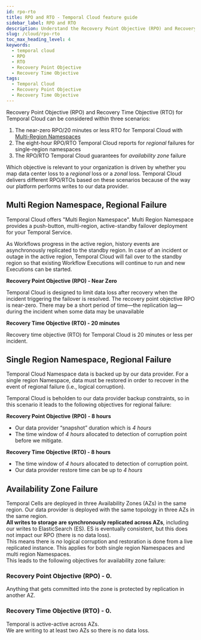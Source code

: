 ```yaml
---
id: rpo-rto
title: RPO and RTO - Temporal Cloud feature guide
sidebar_label: RPO and RTO
description: Understand the Recovery Point Objective (RPO) and Recovery Time Objective (RTO) in Temporal Cloud.
slug: /cloud/rpo-rto
toc_max_heading_level: 4
keywords:
  - temporal cloud
  - RPO
  - RTO
  - Recovery Point Objective
  - Recovery Time Objective
tags:
  - Temporal Cloud
  - Recovery Point Objective 
  - Recovery Time Objective
---
```


Recovery Point Objective (RPO) and Recovery Time Objective (RTO) for Temporal Cloud can be considered within three scenarios:

1. The near-zero RPO/20 minutes or less RTO for Temporal Cloud with [Multi-Region Namespaces](/cloud/multi-region)
2. The eight-hour RPO/RTO Temporal Cloud reports for _regional_ failures for single-region namespaces
3. The RPO/RTO Temporal Cloud guarantees for _availability zone_ failure

Which objective is relevant to your organization is driven by whether you map data center loss to a _regional_ loss or a _zonal_ loss.
Temporal Cloud delivers different RPO/RTOs based on these scenarios because of the way our platform performs writes to our data provider.

## Multi Region Namespace, Regional Failure

Temporal Cloud offers "Multi Region Namespace".
Multi Region Namespace provides a push-button, multi-region, active-standby failover deployment for your Temporal Service.

As Workflows progress in the active region, history events are asynchronously replicated to the standby region.
In case of an incident or outage in the active region, Temporal Cloud will fail over to the standby region so that existing Workflow Executions will continue to run and new Executions can be started.

**Recovery Point Objective (RPO) - Near Zero**

Temporal Cloud is designed to limit data loss after recovery when the incident triggering the failover is resolved.
The recovery point objective RPO is near-zero.
There may be a short period of time—the replication lag—during the incident when some data may be unavailable

**Recovery Time Objective (RTO) - 20 minutes**

Recovery time objective (RTO) for Temporal Cloud is 20 minutes or less per incident.

## Single Region Namespace, Regional Failure

Temporal Cloud Namespace data is backed up by our data provider.
For a single region Namespace, data must be restored in order to recover in the event of regional failure (i.e., logical corruption).

Temporal Cloud is beholden to our data provider backup constraints, so in this scenario it leads to the following objectives for regional failure:

**Recovery Point Objective (RPO) - 8 hours**

- Our data provider “snapshot” duration which is _4 hours_
- The time window of _4 hours_ allocated to detection of corruption point before we mitigate.

**Recovery Time Objective (RTO) - 8 hours**

- The time window of _4 hours_ allocated to detection of corruption point.
- Our data provider restore time can be up to _4 hours_

## Availability Zone Failure

Temporal Cells are deployed in three Availability Zones (AZs) in the same region.
Our data provider is deployed with the same topology in three AZs in the same region.\
**All writes to storage are synchronously replicated across AZs**, including our writes to ElasticSearch (ES).
ES is eventually consistent, but this does not impact our RPO (there is no data loss).\
This means there is _no_ logical corruption and restoration is done from a live replicated instance.
This applies for both single region Namespaces and multi region Namespaces.\
This leads to the following objectives for availability zone failure:

### Recovery Point Objective (RPO) \- 0\.

Anything that gets committed into the zone is protected by replication in another AZ.

### Recovery Time Objective (RTO) \- 0\.

Temporal is active-active across AZs.\
We are writing to at least two AZs so there is no data loss.
